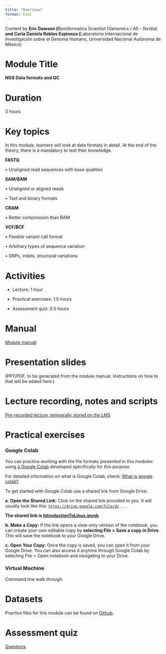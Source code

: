 ```yaml
---
title: "Overview"
format: html
---
```


Content by **Eric Dawson (**Bioinformatics Scientist (Genomics / AI) - Nvidia) **and Carla Daniela Robles Espinoza (**Laboratorio Internacional de Investigación sobre el Genoma Humano, Universidad Nacional Autónoma de México)

# Module Title

**NGS Data formats and QC**

# Duration

3 hours

# Key topics

In this module, learners will look at data formats in detail. At the end of the theory, there is a mandatory to test their knowledge.

**FASTQ**

• Unaligned read sequences with base qualities

**SAM/BAM**

• Unaligned or aligned reads

• Text and binary formats

**CRAM**

• Better compression than BAM

**VCF/BCF**

• Flexible variant call format

• Arbitrary types of sequence variation

• SNPs, indels, structural variations

# Activities

-   Lecture: 1 hour

-   Practical exercises: 1.5 hours

-   Assessment quiz: 0.5 hours

# Manual

[Module manual](module1_manual.qmd)

# Presentation slides

(PPT/PDF, to be generated from the module manual. Instructions on how to that will be added here.)

# Lecture recording, notes and scripts

[Pre-recorded lecture, temporally stored on the LMS](https://lms.wellcomeconnectingscience.org/mod/page/view.php?id=8519)

# Practical exercises

### Google Colab

You can practice working with the file formats presented in this modules using [a Google Colab](https://colab.research.google.com/github/WCSCourses/Precourses_DataRepo/blob/main/course_data_2025/IntroductionToLinux.ipynb) developed specifically for this purpose.

For detailed information on what is Google Colab, check: [[What is google colab?]{.underline}](https://github.com/WCSCourses/index/blob/main/Google_Colab.md#1-what-is-google-colab)

To get started with Google Colab use a shared link from Google Drive:

**a. Open the Shared Link:** Click on the shared link provided to you. It will usually look like this: [`https://drive.google.com/file/d/`](https://drive.google.com/file/d/)`...`.

**The shared link is [[IntroductionToLinux.ipynb]{.underline}](https://colab.research.google.com/github/WCSCourses/Precourses_DataRepo/blob/main/course_data_2025/IntroductionToLinux.ipynb)**

**b. Make a Copy:** If the link opens a view-only version of the notebook, you can create your own editable copy by **selecting File \> Save a copy in Drive**. This will save the notebook to your Google Drive.

**c. Open Your Copy:** Once the copy is saved, you can open it from your Google Drive. You can also access it anytime through Google Colab by selecting File \> Open notebook and navigating to your Drive.

### Virtual Machine

Command line walk through.

# Datasets

Practice files for this module can be found on [Github](https://github.com/WCSCourses/Precourses_DataRepo/tree/main/course_data_2025/linux_googlecolab_data).

# Assessment quiz

[Questions](module1_assessment.qmd)
